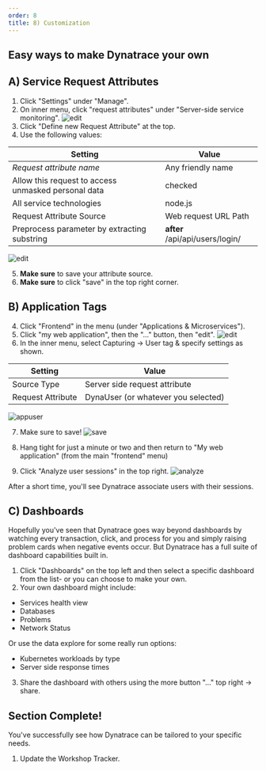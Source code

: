 ---
order: 8
title: 8) Customization
---

## Easy ways to make Dynatrace your own

## A) Service Request Attributes

1. Click "Settings" under "Manage".
2. On inner menu, click "request attributes" under "Server-side service monitoring".
   ![edit](/img/customize3.jpg)
3. Click "Define new Request Attribute" at the top.
4. Use the following values:

| Setting                                             | Value                           |
| --------------------------------------------------- | ------------------------------- |
| _Request attribute name_                            | Any friendly name               |
| Allow this request to access unmasked personal data | checked                         |
| All service technologies                            | node.js                         |
| Request Attribute Source                            | Web request URL Path            |
| Preprocess parameter by extracting substring        | **after** /api/api/users/login/ |

![edit](/img/customize4.jpg)

5. **Make sure** to save your attribute source.
6. **Make sure** to click "save" in the top right corner.

## B) Application Tags

4. Click "Frontend" in the menu (under "Applications & Microservices").
5. Click "my web application", then the "..." button, then "edit".
   ![edit](/img/customize1.jpg)
6. In the inner menu, select Capturing -> User tag & specify settings as shown.

| Setting           | Value                               |
| ----------------- | ----------------------------------- |
| Source Type       | Server side request attribute       |
| Request Attribute | DynaUser (or whatever you selected) |

![appuser](/img/appuser.jpg)

7. Make sure to save!
   ![save](/img/usertagsave.jpg)

8. Hang tight for just a minute or two and then return to "My web application" (from the main "frontend" menu)
9. Click "Analyze user sessions" in the top right.
   ![analyze](/img/analyze.jpg)

After a short time, you'll see Dynatrace associate users with their sessions.

## C) Dashboards

Hopefully you've seen that Dynatrace goes way beyond dashboards by watching every transaction, click, and process for you and simply raising problem cards when negative events occur. But Dynatrace has a full suite of dashboard capabilities built in.

1. Click "Dashboards" on the top left and then select a specific dashboard from the list- or you can choose to make your own.
2. Your own dashboard might include:

- Services health view
- Databases
- Problems
- Network Status

Or use the data explore for some really run options:

- Kubernetes workloads by type
- Server side response times

3. Share the dashboard with others using the more button "..." top right -> share.

## Section Complete!

You've successfully see how Dynatrace can be tailored to your specific needs.

1. Update the Workshop Tracker.
